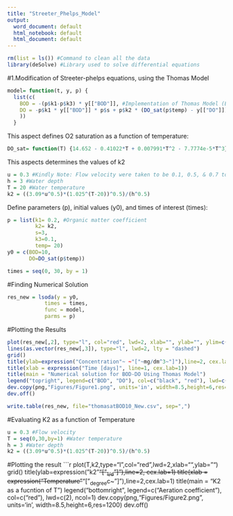 ```yaml
---
title: "Streeter_Phelps_Model"
output: 
  word_document: default
  html_notebook: default
  html_document: default
---
```


```r
rm(list = ls()) #Command to clean all the data
library(deSolve) #Library used to solve differential equations
```

#1.Modification of Streeter-phelps equations, using the Thomas Model
```r
model= function(t, y, p) {
  list(c(
    BOD = -(p$k1-p$k3) * y[["BOD"]], #Implementation of Thomas Model (Equation 9 from Tutorial)
    DO = -p$k1 * y[["BOD"]] * p$s + p$k2 * (DO_sat(p$temp) - y[["DO"]]) 
    ))
  }
```

This aspect defines O2 saturation as a function of temperature:
```r
DO_sat= function(T) {14.652 - 0.41022*T + 0.007991*T^2 - 7.7774e-5*T^3}
```

This aspects determines the values of k2
```r
u = 0.3 #Kindly Note: Flow velocity were taken to be 0.1, 0.5, & 0.7 to observe the effects on oxygen conc.
h = 3 #Water depth
T = 20 #Water temperature
k2 = ((3.09*u^0.5)*(1.025^(T-20))^0.5)/(h^0.5)
```


Define parameters (p), initial values (y0), and times of interest (times):
```r
p = list(k1= 0.2, #Organic matter coefficient
         k2= k2, 
         s=3, 
         k3=0.1,
         temp= 20) 
y0 = c(BOD=10,
       DO=DO_sat(p$temp)) 

times = seq(0, 30, by = 1) 
```

#Finding Numerical Solution
```r
res_new = lsoda(y = y0, 
            times = times, 
            func = model, 
            parms = p) 
```

#Plotting the Results
```r
plot(res_new[,2], type="l", col="red", lwd=2, xlab="", ylab="", ylim=c(0,10), xlim=c(2,30)) #[,2] refers to row 2
lines(as.vector(res_new[,3]), type="l", lwd=2, lty = "dashed")
grid()
title(ylab=expression("Concentration"~ ~"["~mg/dm^3~"]"),line=2, cex.lab=1)
title(xlab = expression("Time [days]", line=1, cex.lab=1)) 
title(main = "Numerical solution for BOD-DO Using Thomas Model")
legend("topright", legend=c("BOD", "DO"), col=c("black", "red"), lwd=c(2,2), ncol=1)
dev.copy(png,"Figures/Figure1.png", units='in', width=8.5,height=6,res=1200)
dev.off()
```

```r
write.table(res_new, file="thomasatBOD10_New.csv", sep=",")
```

#Evaluating K2 as a function of Temperature
```r
u = 0.3 #Flow velocity
T = seq(0,30,by=1) #Water temperature
h = 3 #Water depth
k2 = ((3.09*u^0.5)*(1.025^(T-20))^0.5)/(h^0.5)
```

#Plotting the result 
```r
plot(T,k2,type="l",col="red",lwd=2,xlab="",ylab="")
grid()
title(ylab=expression("k2"~~"["~1/d~"]"),line=2, cex.lab=1)
title(xlab = expression("Temperature"~~"["~degree~c~"]"),line=2,cex.lab=1)
title(main = "K2 as a fucntion of T")
legend("bottomright", legend=c("Aeration coefficient"), col=c("red"), lwd=c(2), ncol=1)
dev.copy(png,"Figures/Figure2.png", units='in', width=8.5,height=6,res=1200)
dev.off()
